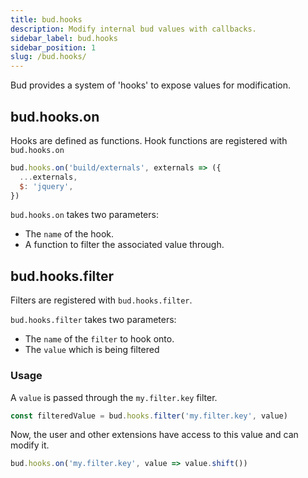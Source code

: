 ```yaml
---
title: bud.hooks
description: Modify internal bud values with callbacks.
sidebar_label: bud.hooks
sidebar_position: 1
slug: /bud.hooks/
---
```


Bud provides a system of 'hooks' to expose values for modification.

## bud.hooks.on

Hooks are defined as functions. Hook functions are registered with `bud.hooks.on`

```js title='bud.config.js'
bud.hooks.on('build/externals', externals => ({
  ...externals,
  $: 'jquery',
})
```

`bud.hooks.on` takes two parameters:

- The `name` of the hook.
- A function to filter the associated value through.

## bud.hooks.filter

Filters are registered with `bud.hooks.filter`.

`bud.hooks.filter` takes two parameters:

- The `name` of the `filter` to hook onto.
- The `value` which is being filtered

### Usage

A `value` is passed through the `my.filter.key` filter.

```js
const filteredValue = bud.hooks.filter('my.filter.key', value)
```

Now, the user and other extensions have access to this value and can modify it.

```js
bud.hooks.on('my.filter.key', value => value.shift())
```
